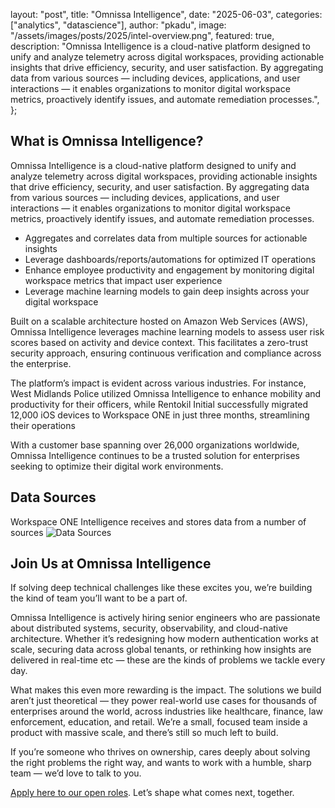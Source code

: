   layout: "post",
  title: "Omnissa Intelligence",
  date: "2025-06-03",
  categories: ["analytics", "datascience"],
  author: "pkadu",
  image: "/assets/images/posts/2025/intel-overview.png",
  featured: true,
  description:
    "Omnissa Intelligence is a cloud-native platform designed to unify and analyze telemetry across digital workspaces, providing actionable insights that drive efficiency, security, and user satisfaction. By aggregating data from various sources — including devices, applications, and user interactions — it enables organizations to monitor digital workspace metrics, proactively identify issues, and automate remediation processes.",
};

## What is Omnissa Intelligence?

Omnissa Intelligence is a cloud-native platform designed to unify and analyze telemetry across digital workspaces, providing actionable insights that drive efficiency, security, and user satisfaction. By aggregating data from various sources — including devices, applications, and user interactions — it enables organizations to monitor digital workspace metrics, proactively identify issues, and automate remediation processes.

- Aggregates and correlates data from multiple sources for actionable insights
- Leverage dashboards/reports/automations for optimized IT operations
- Enhance employee productivity and engagement by monitoring digital workspace metrics that impact user experience
- Leverage machine learning models to gain deep insights across your digital workspace

Built on a scalable architecture hosted on Amazon Web Services (AWS), Omnissa Intelligence leverages machine learning models to assess user risk scores based on activity and device context. This facilitates a zero-trust security approach, ensuring continuous verification and compliance across the enterprise.

The platform’s impact is evident across various industries. For instance, West Midlands Police utilized Omnissa Intelligence to enhance mobility and productivity for their officers, while Rentokil Initial successfully migrated 12,000 iOS devices to Workspace ONE in just three months, streamlining their operations

With a customer base spanning over 26,000 organizations worldwide, Omnissa Intelligence continues to be a trusted solution for enterprises seeking to optimize their digital work environments.

## Data Sources

Workspace ONE Intelligence receives and stores data from a number of sources
![Data Sources](/assets//images/posts/2025/intel-data-sources.png "Data Sources")

## Join Us at Omnissa Intelligence

If solving deep technical challenges like these excites you, we’re building the kind of team you’ll want to be a part of.

Omnissa Intelligence is actively hiring senior engineers who are passionate about distributed systems, security, observability, and cloud-native architecture. Whether it’s redesigning how modern authentication works at scale, securing data across global tenants, or rethinking how insights are delivered in real-time etc — these are the kinds of problems we tackle every day.

What makes this even more rewarding is the impact. The solutions we build aren’t just theoretical — they power real-world use cases for thousands of enterprises around the world, across industries like healthcare, finance, law enforcement, education, and retail. We’re a small, focused team inside a product with massive scale, and there’s still so much left to build.

If you’re someone who thrives on ownership, cares deeply about solving the right problems the right way, and wants to work with a humble, sharp team — we’d love to talk to you.

[Apply here to our open roles](https://www.linkedin.com/posts/activity-7307328157898919936-zHMp). Let’s shape what comes next, together.
